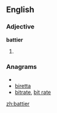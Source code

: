 ==English==

===Adjective===
'''battier'''

# {{comparative of|[[batty]]}}

===Anagrams===
* {{alphagram|abeirtt}}
* [[biretta#English|biretta]]
* [[bitrate#English|bitrate]], [[bit rate#English|bit rate]]


[[zh:battier]]